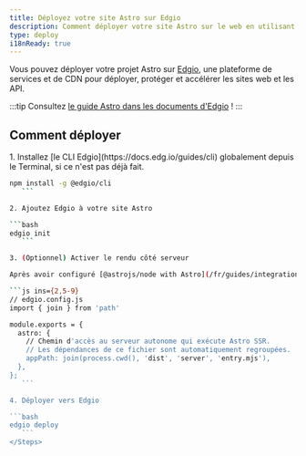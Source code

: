 ```yaml
---
title: Déployez votre site Astro sur Edgio
description: Comment déployer votre site Astro sur le web en utilisant Edgio.
type: deploy
i18nReady: true
---
```


Vous pouvez déployer votre projet Astro sur [Edgio](https://www.edg.io/), une plateforme de services et de CDN pour déployer, protéger et accélérer les sites web et les API.

:::tip
Consultez [le guide Astro dans les documents d'Edgio](https://docs.edg.io/guides/astro) !
:::

## Comment déployer

<Steps>
1. Installez [le CLI Edgio](https://docs.edg.io/guides/cli) globalement depuis le Terminal, si ce n'est pas déjà fait.

 ```bash
 npm install -g @edgio/cli
    ```

2. Ajoutez Edgio à votre site Astro

 ```bash
 edgio init
    ```

3. (Optionnel) Activer le rendu côté serveur

Après avoir configuré [@astrojs/node with Astro](/fr/guides/integrations-guide/node/), spécifiez le chemin du fichier serveur dans `edgio.config.js` comme ci-dessous :

 ```js ins={2,5-9}
 // edgio.config.js
 import { join } from 'path'

 module.exports = {
   astro: {
     // Chemin d'accès au serveur autonome qui exécute Astro SSR.
     // Les dépendances de ce fichier sont automatiquement regroupées.
     appPath: join(process.cwd(), 'dist', 'server', 'entry.mjs'),
   },
 };
    ```

4. Déployer vers Edgio

 ```bash
 edgio deploy
    ```
</Steps>